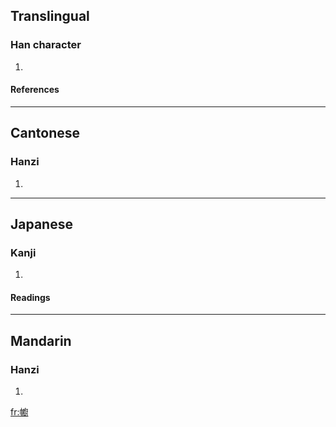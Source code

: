 ==Translingual==
===Han character===
{{Han char|rn=50|rad=巾|as=15|sn=18|four=4024<sub>0</sub>|canj=中月戈土戈 (LBIGI)}}
# {{defn|Han|sort=巾15}}
====References====
{{Han ref|kx=0338.040|dkj=09134|dj=0644.350|hdz=10758.040|uh=5E6E|ud=24174|bh=EFC6|bd=61382}}
----
==Cantonese==
===Hanzi===
{{yue-hanzi|jyut=|y=chyu4}}
# {{defn|Cantonese}}
----
==Japanese==
===Kanji===
{{ja-kanji|grade=|rs=巾15}}
# {{defn|Japanese}} 
====Readings====
{{ja-readings|on=[[ちゅ]] (chu), [[じう]] (jiu)|kun=[[とばり]] (tobari), [[かや]] (kaya)}}
----
==Mandarin==
===Hanzi===
{{cmn-hanzi|pin=[[chú]] (chu2)|wg=ch'u<sup>2</sup>}}
# {{defn|Mandarin}}

[[fr:幮]]